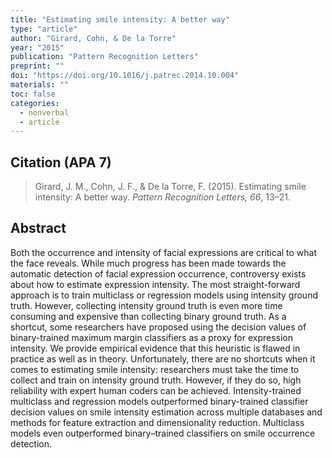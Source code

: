 ```yaml
---
title: "Estimating smile intensity: A better way"
type: "article"
author: "Girard, Cohn, & De la Torre"
year: "2015"
publication: "Pattern Recognition Letters"
preprint: ""
doi: "https://doi.org/10.1016/j.patrec.2014.10.004"
materials: ""
toc: false
categories:
  - nonverbal
  - article
---
```


## Citation (APA 7)

> Girard, J. M., Cohn, J. F., & De la Torre, F. (2015). Estimating smile intensity: A better way. *Pattern Recognition Letters, 66*, 13–21.

## Abstract

Both the occurrence and intensity of facial expressions are critical to what the face reveals. While much progress has been made towards the automatic detection of facial expression occurrence, controversy exists about how to estimate expression intensity. The most straight-forward approach is to train multiclass or regression models using intensity ground truth. However, collecting intensity ground truth is even more time consuming and expensive than collecting binary ground truth. As a shortcut, some researchers have proposed using the decision values of binary-trained maximum margin classifiers as a proxy for expression intensity. We provide empirical evidence that this heuristic is flawed in practice as well as in theory. Unfortunately, there are no shortcuts when it comes to estimating smile intensity: researchers must take the time to collect and train on intensity ground truth. However, if they do so, high reliability with expert human coders can be achieved. Intensity-trained multiclass and regression models outperformed binary-trained classifier decision values on smile intensity estimation across multiple databases and methods for feature extraction and dimensionality reduction. Multiclass models even outperformed binary–trained classifiers on smile occurrence detection.
